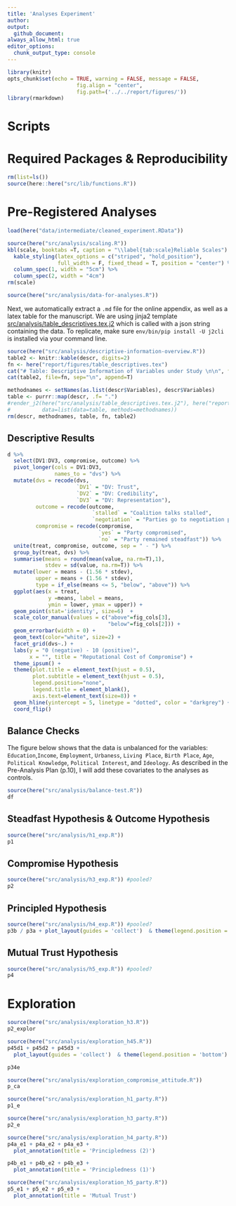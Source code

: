 ```yaml
---
title: 'Analyses Experiment'
author: 
output: 
  github_document:
always_allow_html: true
editor_options: 
  chunk_output_type: console
---
```


```r
library(knitr)
opts_chunk$set(echo = TRUE, warning = FALSE, message = FALSE,
                      fig.align = "center",
                      fig.path=('../../report/figures/'))
library(rmarkdown)
```

# Scripts


# Required Packages &amp; Reproducibility
```r
rm(list=ls())
source(here::here("src/lib/functions.R"))
```

# Pre-Registered Analyses

```r
load(here("data/intermediate/cleaned_experiment.RData"))

source(here("src/analysis/scaling.R"))
kbl(scale, booktabs =T, caption = "\\label{tab:scale}Reliable Scales") %>%
  kable_styling(latex_options = c("striped", "hold_position"),
                full_width = F, fixed_thead = T, position = "center") %>%
  column_spec(1, width = "5cm") %>%
  column_spec(2, width = "4cm")
rm(scale)

source(here("src/analysis/data-for-analyses.R"))
```

Next, we automatically extract a `.md` file for the online appendix, as well as a  latex table for the manuscript. 
We are using jinja2 template [src/analysis/table_descriptives.tex.j2](table.tex.j2) which is called with a json string containing the data.
To replicate, make sure `env/bin/pip install -U j2cli` is installed via your command line.

```r
source(here("src/analysis/descriptive-information-overview.R"))
table2 <- knitr::kable(descr, digits=2)
fn <- here("report/figures/table_descriptives.tex")
cat("# Table: Descriptive Information of Variables under Study \n\n", file=fn)
cat(table2, file=fn, sep="\n", append=T)

methodnames <- setNames(as.list(descr$Variables), descr$Variables)
table <- purrr::map(descr, .f= ".") 
#render_j2(here("src/analysis/table_descriptives.tex.j2"), here("report/figures/table_descriptives.tex"),
#          data=list(data=table, methods=methodnames))
rm(descr, methodnames, table, fn, table2)
```

## Descriptive Results
```r
d %>%
  select(DV1:DV3, compromise, outcome) %>%
  pivot_longer(cols = DV1:DV3,
               names_to = "dvs") %>%
  mutate(dvs = recode(dvs,
                      `DV1` = "DV: Trust",
                      `DV2` = "DV: Credibility",
                      `DV3` = "DV: Representation"),
         outcome = recode(outcome, 
                           `stalled` = "Coalition talks stalled", 
                           `negotiation` = "Parties go to negotiation phase"),
         compromise = recode(compromise,
                             `yes` = "Party compromised",
                             `no` = "Party remained steadfast")) %>%
  unite(treat, compromise, outcome, sep = " - ") %>%
  group_by(treat, dvs) %>%
  summarise(means = round(mean(value, na.rm=T),1),
            stdev = sd(value, na.rm=T)) %>%
  mutate(lower = means - (1.56 * stdev),
         upper = means + (1.56 * stdev),
         type = if_else(means <= 5, "below", "above")) %>%
  ggplot(aes(x = treat, 
             y =means, label = means,
             ymin = lower, ymax = upper)) +
  geom_point(stat='identity', size=6)  +
  scale_color_manual(values = c("above"=fig_cols[3],
                                "below"=fig_cols[2])) +
  geom_errorbar(width = 0) +
  geom_text(color="white", size=2) +
  facet_grid(dvs~.) +
  labs(y = "0 (negative) - 10 (positive)", 
       x = "", title = "Reputational Cost of Compromise") +
  theme_ipsum() +
  theme(plot.title = element_text(hjust = 0.5),
        plot.subtitle = element_text(hjust = 0.5),
        legend.position="none",
        legend.title = element_blank(),
        axis.text=element_text(size=8)) +
  geom_hline(yintercept = 5, linetype = "dotted", color = "darkgrey") +
  coord_flip() 
```

## Balance Checks

The figure below shows that the data is unbalanced for the variables: `Education`,`Income`, `Employment`, `Urbaness`, `Living Place`, `Birth Place`, `Age`, `Political Knowledge`, `Political Interest`, and `Ideology`.
As described in the Pre-Analysis Plan (p.10), I will add these covariates to the analyses as controls.

```r
source(here("src/analysis/balance-test.R"))
df
```

## Steadfast Hypothesis & Outcome Hypothesis
```r
source(here("src/analysis/h1_exp.R"))
p1
```

## Compromise Hypothesis
```r
source(here("src/analysis/h3_exp.R")) #pooled?
p2
```

## Principled Hypothesis
```r
source(here("src/analysis/h4_exp.R")) #pooled?
p3b / p3a + plot_layout(guides = 'collect')  & theme(legend.position = 'bottom')
```

## Mutual Trust Hypothesis
```r
source(here("src/analysis/h5_exp.R")) #pooled?
p4
```

# Exploration
```r
source(here("src/analysis/exploration_h3.R"))
p2_explor
```

```r
source(here("src/analysis/exploration_h45.R")) 
p45d1 + p45d2 + p45d3 +
  plot_layout(guides = 'collect')  & theme(legend.position = 'bottom')

p34e
```

```r
source(here("src/analysis/exploration_compromise_attitude.R")) 
p_ca
```


```r
source(here("src/analysis/exploration_h1_party.R")) 
p1_e

source(here("src/analysis/exploration_h3_party.R")) 
p2_e

source(here("src/analysis/exploration_h4_party.R"))
p4a_e1 + p4a_e2 + p4a_e3 +
  plot_annotation(title = 'Principledness (2)')

p4b_e1 + p4b_e2 + p4b_e3 +
  plot_annotation(title = 'Principledness (1)')

source(here("src/analysis/exploration_h5_party.R"))
p5_e1 + p5_e2 + p5_e3 +
  plot_annotation(title = 'Mutual Trust')
```